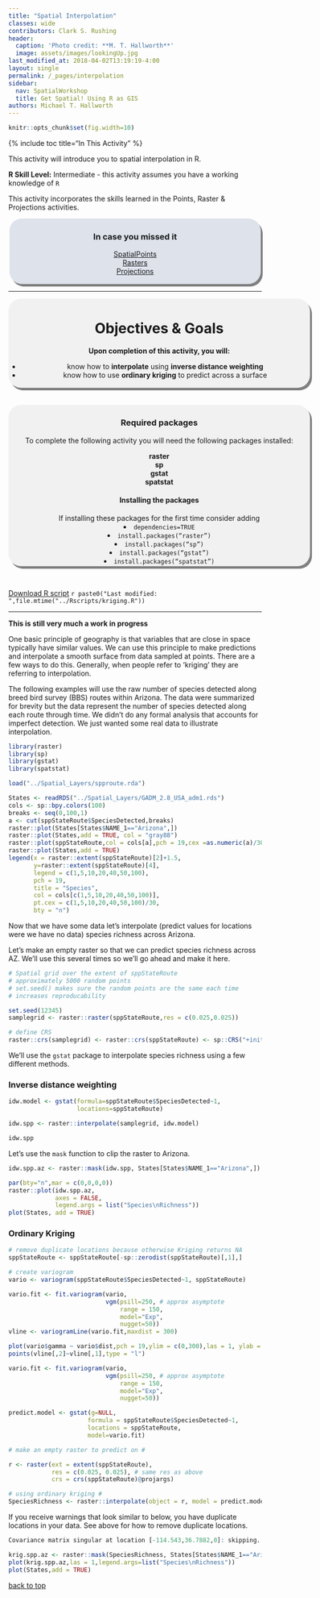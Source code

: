```yaml
---
title: "Spatial Interpolation"
classes: wide
contributors: Clark S. Rushing
header:
  caption: 'Photo credit: **M. T. Hallworth**'
  image: assets/images/lookingUp.jpg
last_modified_at: 2018-04-02T13:19:19-4:00
layout: single
permalink: /_pages/interpolation
sidebar:
  nav: SpatialWorkshop
  title: Get Spatial! Using R as GIS
authors: Michael T. Hallworth
---
```

<a name="TOP"></a>
```r
knitr::opts_chunk$set(fig.width=10)
```
{% include toc title="In This Activity" %}

This activity will introduce you to spatial interpolation in R.

**R Skill Level:** Intermediate - this activity assumes you have a working knowledge of `R` 

This activity incorporates the skills learned in the Points, Raster & Projections activities.

<div style="background-color:rgba(186, 196, 214,0.47); border-radius: 25px; text-align:center; vertical-align: middle;
padding: 3px 0; width: 500px; margin: auto; box-shadow: 4px 5px gray;">
<h3> In case you missed it</h3>
<a href = "{{ site.baseurl }}/_pages/basics_SpatialPoints" target="_blank">SpatialPoints</a><br>
<a href = "{{ site.baseurl }}/_pages/basics_Rasters" target="_blank">Rasters</a><br>
<a href = "{{ site.baseurl }}/_pages/projections" target="_blank">Projections</a><br>
</div>
<hr>

<div style="background-color:rgba(0, 0, 0, 0.0470588); border-radius: 25px; text-align:center; vertical-align: middle; padding:3px 0; width: 600px; margin: auto; box-shadow: 4px 5px gray;">

<h1>Objectives & Goals</h1>      
<b>Upon completion of this activity, you will:</b>
<ul>
<li>know how to <strong>interpolate</strong> using <strong>inverse distance weighting</strong></li>   
<li>know how to use <strong>ordinary kriging</strong> to predict across a surface</li>
</ul>
</div>

<br>
<br>
<a name="install.packages"></a>
<div style="background-color:rgba(0, 1, 1, 0.0470588); border-radius: 25px; text-align:center; vertical-align: middle; padding:2px 0; width: 600px; margin: auto; box-shadow: 4px 5px gray;">
<h3> Required packages</h3> 
To complete the following activity you will need the following packages installed:

<strong>raster</strong>       
<strong>sp</strong>       
<strong>gstat</strong>          
<strong>spatstat</strong>             
  
<h4>Installing the packages</h4>     
If installing these packages for the first time consider adding <li><code>dependencies=TRUE</code></li>   
<li><code>install.packages("raster")</code></li>   
<li><code>install.packages("sp")</code></li>        
<li><code>install.packages("gstat")</code></li>   
<li><code>install.packages("spatstat")</code></li> 

</div>
        
<br>

<a href="https://raw.githubusercontent.com/mhallwor/mhallwor.github.io/develop/Rscripts/kriging.R" target="_blank" class="btn btn--info">Download R script</a> `r paste0("Last modified: ",file.mtime("../Rscripts/kriging.R"))`

<hr>

<b>This is still very much a work in progress</b>

One basic principle of geography is that variables that are close in space typically have similar values. We can use this principle to make predictions and interpolate a smooth surface from data sampled at points. There are a few ways to do this. Generally, when people refer to 'kriging' they are referring to interpolation. 

The following examples will use the raw number of species detected along breed bird survey (BBS) routes within Arizona. The data were summarized for brevity but the data represent the number of species detected along each route through time. We didn't do any formal analysis that accounts for imperfect detection. We just wanted some real data to illustrate interpolation.

```r
library(raster)
library(sp)
library(gstat)
library(spatstat)
```

```r
load("../Spatial_Layers/spproute.rda")
```

```r
States <- readRDS("../Spatial_Layers/GADM_2.8_USA_adm1.rds")
cols <- sp::bpy.colors(100)
breaks <- seq(0,100,1) 
a <- cut(sppStateRoute$SpeciesDetected,breaks)
raster::plot(States[States$NAME_1=="Arizona",])
raster::plot(States,add = TRUE, col = "gray88")
raster::plot(sppStateRoute,col = cols[a],pch = 19,cex =as.numeric(a)/30,add = TRUE)
raster::plot(States,add = TRUE)
legend(x = raster::extent(sppStateRoute)[2]+1.5,
       y=raster::extent(sppStateRoute)[4],
       legend = c(1,5,10,20,40,50,100),
       pch = 19,
       title = "Species",
       col = cols[c(1,5,10,20,40,50,100)],
       pt.cex = c(1,5,10,20,40,50,100)/30,
       bty = "n")
```

Now that we have some data let's interpolate (predict values for locations were we have no data) species richness across Arizona.

Let's make an empty raster so that we can predict species richness across AZ. We'll use this several times so we'll go ahead and make it here. 
```r
# Spatial grid over the extent of sppStateRoute
# approximately 5000 random points
# set.seed() makes sure the random points are the same each time
# increases reproducability 

set.seed(12345)
samplegrid <- raster::raster(sppStateRoute,res = c(0.025,0.025))

# define CRS
raster::crs(samplegrid) <- raster::crs(sppStateRoute) <- sp::CRS("+init=epsg:4326")
```

We'll use the <code>gstat</code> package to interpolate species richness using a few different methods.

### Inverse distance weighting

```r
idw.model <- gstat(formula=sppStateRoute$SpeciesDetected~1, 
                   locations=sppStateRoute)

idw.spp <- raster::interpolate(samplegrid, idw.model)
```
```r
idw.spp
```

Let's use the <code>mask</code> function to clip the raster to Arizona. 
```r
idw.spp.az <- raster::mask(idw.spp, States[States$NAME_1=="Arizona",])

par(bty="n",mar = c(0,0,0,0))
raster::plot(idw.spp.az,
             axes = FALSE,
             legend.args = list("Species\nRichness"))
plot(States, add = TRUE)
```

### Ordinary Kriging 
```r
# remove duplicate locations because otherwise Kriging returns NA
sppStateRoute <- sppStateRoute[-sp::zerodist(sppStateRoute)[,1],]

# create variogram 
vario <- variogram(sppStateRoute$SpeciesDetected~1, sppStateRoute)
```

```r
vario.fit <- fit.variogram(vario,
                           vgm(psill=250, # approx asymptote
                               range = 150,
                               model="Exp", 
                               nugget=50))
vline <- variogramLine(vario.fit,maxdist = 300)
```

```r
plot(vario$gamma ~ vario$dist,pch = 19,ylim = c(0,300),las = 1, ylab = "gamma",xlab = "Lag distance")
points(vline[,2]~vline[,1],type = "l")
```

```r
vario.fit <- fit.variogram(vario,
                           vgm(psill=250, # approx asymptote
                               range = 150,
                               model="Exp", 
                               nugget=50))

predict.model <- gstat(g=NULL,
                      formula = sppStateRoute$SpeciesDetected~1,
                      locations = sppStateRoute, 
                      model=vario.fit)

# make an empty raster to predict on #

r <- raster(ext = extent(sppStateRoute),
            res = c(0.025, 0.025), # same res as above
            crs = crs(sppStateRoute)@projargs)

# using ordinary kriging #
SpeciesRichness <- raster::interpolate(object = r, model = predict.model)
```

If you receive warnings that look similar to below, you have duplicate locations in your data. See above for how to remove duplicate locations.
```r
Covariance matrix singular at location [-114.543,36.7882,0]: skipping...
```

```r
krig.spp.az <- raster::mask(SpeciesRichness, States[States$NAME_1=="Arizona",])
plot(krig.spp.az,las = 1,legend.args=list("Species\nRichness"))
plot(States,add = TRUE)
```

<a href="#TOP">back to top</a>